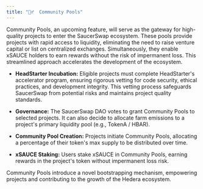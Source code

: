 ```yaml
---
title: "🏊‍♂️  Community Pools"
---
```


Community Pools, an upcoming feature, will serve as the gateway for high-quality projects to enter the SaucerSwap ecosystem. These pools provide projects with rapid access to liquidity, eliminating the need to raise venture capital or list on centralized exchanges. Simultaneously, they enable xSAUCE holders to earn rewards without the risk of impermanent loss. This streamlined approach accelerates the development of the ecosystem.

* **HeadStarter Incubation:** Eligible projects must complete HeadStarter's accelerator program, ensuring rigorous vetting for code security, ethical practices, and development integrity. This vetting process safeguards SaucerSwap from potential risks and maintains project quality standards.

* **Governance:** The SaucerSwap DAO votes to grant Community Pools to selected projects. It can also decide to allocate farm emissions to a project's primary liquidity pool (e.g., TokenA / HBAR).

* **Community Pool Creation:** Projects initiate Community Pools, allocating a percentage of their token's max supply to be distributed over time.

* **xSAUCE Staking:** Users stake xSAUCE in Community Pools, earning rewards in the project's token without impermanent loss risk.

Community Pools introduce a novel bootstrapping mechanism, empowering projects and contributing to the growth of the Hedera ecosystem.